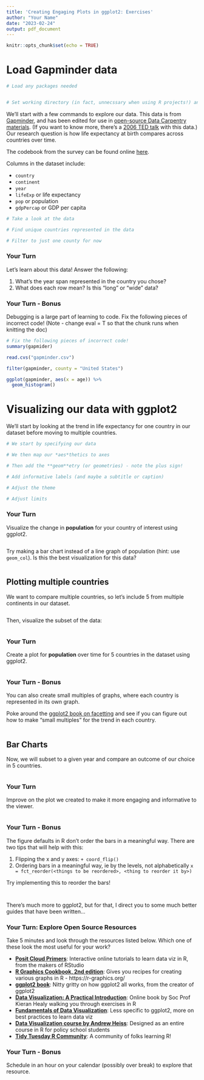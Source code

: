 ```yaml
---
title: 'Creating Engaging Plots in ggplot2: Exercises'
author: "Your Name"
date: "2023-02-24"
output: pdf_document
---
```


```r
knitr::opts_chunk$set(echo = TRUE)
```

# Load Gapminder data

```r
# Load any packages needed


# Set working directory (in fact, unnecssary when using R projects!) and read in data

```

We'll start with a few commands to explore our data. This data is from [Gapminder](https://www.gapminder.org/data/documentation/), and has been edited for use in [open-source Data Carpentry materials](https://datacarpentry.org/r-intro-geospatial/). (If you want to know more, there's a [2006 TED talk](https://www.ted.com/talks/hans_rosling_the_best_stats_you_ve_ever_seen) with this data.) Our research question is how life expectancy at birth compares across countries over time.

The codebook from the survey 
can be found online [here](https://addhealth.cpc.unc.edu/documentation/codebook-explorer/#/variable_collection/1573).

Columns in the dataset include:

- `country`
- `continent`
- `year`
- `lifeExp` or life expectancy
- `pop` or population
- `gdpPercap` or GDP per capita

```r
# Take a look at the data

# Find unique countries represented in the data

# Filter to just one county for now

```

### Your Turn

Let's learn about this data! Answer the following:

1. What's the year span represented in the country you chose?
2. What does each row mean? Is this "long" or "wide" data?

### Your Turn - Bonus

Debugging is a large part of learning to code. Fix the following pieces of 
incorrect code! (Note - change eval = T so that the chunk runs when knitting the doc)

```r
# Fix the following pieces of incorrect code!
summary(gapmider)

read.cvs("gapminder.csv")

filter(gapminder, county = "United States")

ggplot(gapminder, aes(x = age)) %>%
  geom_histogram()
```

# Visualizing our data with ggplot2

We'll start by looking at the trend in life expectancy for one country in our dataset before moving to multiple countries.

```r
# We start by specifying our data

# We then map our *aes*thetics to axes

# Then add the **geom**etry (or geometries) - note the plus sign!

# Add informative labels (and maybe a subtitle or caption)

# Adjust the theme

# Adjust limits

```

### Your Turn

Visualize the change in **population** for your country of interest using ggplot2. 

```r

```

Try making a bar chart instead of a line graph of population (hint: use `geom_col`). Is this the best visualization for this data?

```r

```

## Plotting multiple countries

We want to compare multiple countries, so let's include 5 from multiple continents in our dataset.

```r

```

Then, visualize the subset of the data:

```r

```

### Your Turn

Create a plot for **population** over time for 5 countries in the dataset using ggplot2.

```r

```

### Your Turn - Bonus

You can also create small multiples of graphs, where each country is represented in its own graph.

Poke around the [ggplot2 book on facetting](https://ggplot2-book.org/getting-started.html#qplot-faceting) and see if you can figure out how to make "small multiples" for the trend in each country.

```r

```

## Bar Charts

Now, we will subset to a given year and compare an outcome of our choice in 5 countries.

```r

```

### Your Turn

Improve on the plot we created to make it more engaging and informative to the viewer. 

```r

```

### Your Turn - Bonus

The figure defaults in R don't order the bars in a meaningful way. There are two tips that will help with this:

1. Flipping the x and y axes: `+ coord_flip()`
2. Ordering bars in a meaningful way, ie by the levels, not alphabetically `x = fct_reorder(<things to be reordered>, <thing to reorder it by>)`

Try implementing this to reorder the bars!

```r

```

```r

```

There's much more to ggplot2, but for that, I direct you to some much better guides that have been written...

### Your Turn: Explore Open Source Resources

Take 5 minutes and look through the resources listed below. Which one of these look the most useful for your work?

- [**Posit Cloud Primers**](https://posit.cloud/learn/primers/3): Interactive online tutorials to learn data viz in R, from the makers of RStudio
- [**R Graphics Cookbook, 2nd edition**](https://r-graphics.org/): Gives you recipes for creating various graphs in R - https://r-graphics.org/
- [**ggplot2 book**](https://ggplot2-book.org/): Nitty gritty on how ggplot2 all works, from the creator of ggplot2
- [**Data Visualization: A Practical Introduction**](https://socviz.co/): Online book by Soc Prof Kieran Healy walking you through exercises in R
- [**Fundamentals of Data Visualization**](https://clauswilke.com/dataviz/): Less specific to ggplot2, more on best practices to learn data viz
- [**Data Visualization course by Andrew Heiss**](https://datavizs21.classes.andrewheiss.com/): Designed as an entire course in R for policy school students
- [**Tidy Tuesday R Community**](https://www.tidytuesday.com/): A community of folks learning R!

### Your Turn - Bonus

Schedule in an hour on your calendar (possibly over break) to explore that resource. 

